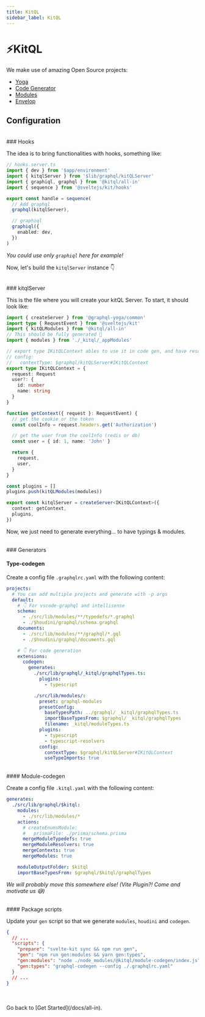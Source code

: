 ```yaml
---
title: KitQL
sidebar_label: KitQL
---
```


# ⚡KitQL

We make use of amazing Open Source projects:

- [Yoga](https://www.graphql-yoga.com/)
- [Code Generator](https://www.graphql-code-generator.com/)
- [Modules](https://www.graphql-modules.com/)
- [Envelop](https://www.envelop.dev/)

## Configuration

<br />
### Hooks

The idea is to bring functionalities with hooks, something like:
```ts
// hooks.server.ts
import { dev } from '$app/environment'
import { kitqlServer } from '$lib/graphql/kitQLServer'
import { graphiql, graphql } from '@kitql/all-in'
import { sequence } from '@sveltejs/kit/hooks'

export const handle = sequence(
  // Add graphql
  graphql(kitqlServer),

  // graphiql
  graphiql({
    enabled: dev,
  })
)
```

_You could use only `graphiql` here for example!_

Now, let's build the `kitqlServer` instance 👇

<br />
### kitqlServer

This is the file where you will create your kitQL Server. To start, it should look like:

```ts
import { createServer } from '@graphql-yoga/common'
import type { RequestEvent } from '@sveltejs/kit'
import { kitQLModules } from '@kitql/all-in'
// This should be fully generated 🥳
import { modules } from './_kitql/_appModules'

// export type IKitQLContext ables to use it in code gen, and have resolvers fully typed!
// config:
//   contextType: $graphql/kitQLServer#IKitQLContext
export type IKitQLContext = {
  request: Request
  user?: {
    id: number
    name: string
  }
}

function getContext({ request }: RequestEvent) {
  // get the cookie or the token
  const coolInfo = request.headers.get('Authorization')

  // get the user from the coolInfo (redis or db)
  const user = { id: 1, name: 'John' }

  return {
    request,
    user,
  }
}

const plugins = []
plugins.push(kitQLModules(modules))

export const kitqlServer = createServer<IKitQLContext>({
  context: getContext,
  plugins,
})
```

Now, we just need to generate everything... to have typings & modules.


<br />
### Generators

#### Type-codegen

Create a config file `.graphqlrc.yaml` with the following content:

```yaml
projects:
  # You can add multiple projects and generate with -p args
  default:
    # 👇 For vscode-graphql and intellisense
    schema:
      - ./src/lib/modules/**/typedefs/*.graphql
      - ./$houdini/graphql/schema.graphql
    documents:
      - ./src/lib/modules/**/graphql/*.gql
      - ./$houdini/graphql/documents.gql

    # 👇 For code generation
    extensions:
      codegen:
        generates:
          ./src/lib/graphql/_kitql/graphqlTypes.ts:
            plugins:
              - typescript

          ./src/lib/modules/:
            preset: graphql-modules
            presetConfig:
              baseTypesPath: ../graphql/ _kitql/graphqlTypes.ts
              importBaseTypesFrom: $graphql/ _kitql/graphqlTypes
              filename: _kitql/moduleTypes.ts
            plugins:
              - typescript
              - typescript-resolvers
            config:
              contextType: $graphql/kitQLServer#IKitQLContext
              useTypeImports: true
```

<br />
#### Module-codegen

Create a config file `.kitql.yaml` with the following content:

```yaml
generates:
  ./src/lib/graphql/$kitql:
    modules:
      - ./src/lib/modules/*
    actions:
      # createEnumsModule:
      #   prismaFile: ./prisma/schema.prisma
      mergeModuleTypedefs: true
      mergeModuleResolvers: true
      mergeContexts: true
      mergeModules: true

    moduleOutputFolder: $kitql
    importBaseTypesFrom: $graphql/$kitql/graphqlTypes
```

_We will probably move this somewhere else! (Vite Plugin?! Come and motivate us 😅)_

<br />
#### Package scripts

Update your `gen` script so that we generate `modules`, `houdini` and `codegen`.

```json
{
  // ...
  "scripts": {
    "prepare": "svelte-kit sync && npm run gen",
    "gen": "npm run gen:modules && yarn gen:types",
    "gen:modules": "node ./node_modules/@kitql/module-codegen/index.js",
    "gen:types": "graphql-codegen --config ./.graphqlrc.yaml"
  }
  // ...
}
```

<br />
<br />
Go back to [Get Started](/docs/all-in).
